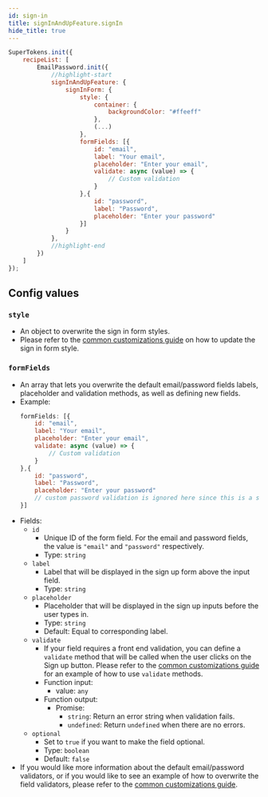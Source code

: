 ```yaml
---
id: sign-in
title: signInAndUpFeature.signIn
hide_title: true
---
```


```jsx
SuperTokens.init({
    recipeList: [
        EmailPassword.init({
            //highlight-start
            signInAndUpFeature: {
                signInForm: {
                    style: {
                        container: {
                            backgroundColor: "#ffeeff"
                        },
                        (...)
                    },
                    formFields: [{
                        id: "email",
                        label: "Your email",
                        placeholder: "Enter your email",
                        validate: async (value) => {
                            // Custom validation
                        }
                    },{
                        id: "password",
                        label: "Password",
                        placeholder: "Enter your password"
                    }]
                }
            },
            //highlight-end
        })
    ]
});
```

## Config values

### `style` 
- An object to overwrite the sign in form styles. 
- Please refer to the [common customizations guide](/docs/emailpassword/common-customizations/styling/changing-style) on how to update the sign in form style.

### `formFields` 
- An array that lets you overwrite the default email/password fields labels, placeholder and validation methods, as well as defining new fields.
- Example: 
    ```jsx
    formFields: [{
        id: "email",
        label: "Your email",
        placeholder: "Enter your email",
        validate: async (value) => {
            // Custom validation
        }
    },{
        id: "password",
        label: "Password",
        placeholder: "Enter your password"
        // custom password validation is ignored here since this is a sign in form.
    }]
    ```
- Fields:
    - `id`
        - Unique ID of the form field. For the email and password fields, the value is `"email"` and `"password"` respectively.
        - Type: `string`
    - `label`
        - Label that will be displayed in the sign up form above the input field.
        - Type: `string`
    - `placeholder`
        - Placeholder that will be displayed in the sign up inputs before the user types in.
        - Type: `string`
        - Default: Equal to corresponding label.
    - `validate`
        - If your field requires a front end validation, you can define a `validate` method that will be called when the user clicks on the Sign up button. Please refer to the [common customizations guide](/docs/emailpassword/common-customizations/signup-form/field-validators) for an example of how to use `validate` methods.
        - Function input:
            - value: `any`
        - Function output:
            - Promise:
                - `string`: Return an error string when validation fails.
                - `undefined`: Return `undefined` when there are no errors.
    - `optional`
        - Set to `true` if you want to make the field optional. 
        - Type: `boolean`
        - Default: `false`
- If you would like more information about the default email/password validators, or if you would like to see an example of how to overwrite the field validators, please refer to the [common customizations guide](/docs/emailpassword/common-customizations/signup-form/field-validators).
